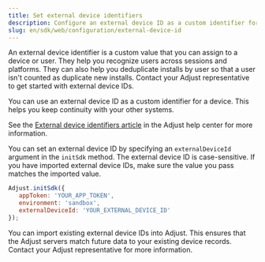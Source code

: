 ```yaml
---
title: Set external device identifiers
description: Configure an external device ID as a custom identifier for a device.
slug: en/sdk/web/configuration/external-device-id
---
```



An external device identifier is a custom value that you can assign to a device or user. They help you recognize users across sessions and platforms. They can also help you deduplicate installs by user so that a user isn't counted as duplicate new installs. Contact your Adjust representative to get started with external device IDs.

You can use an external device ID as a custom identifier for a device. This helps you keep continuity with your other systems.

<Callout type="seealso">

See the [External device identifiers article](https://help.adjust.com/en/article/external-device-identifiers) in the Adjust help center for more information.

</Callout>

You can set an external device ID by specifying an `externalDeviceId` argument in the `initSdk` method. The external device ID is case-sensitive. If you have imported external device IDs, make sure the value you pass matches the imported value.

```js
Adjust.initSdk({
   appToken: 'YOUR_APP_TOKEN',
   environment: 'sandbox',
   externalDeviceId: 'YOUR_EXTERNAL_DEVICE_ID'
});
```

You can import existing external device IDs into Adjust. This ensures that the Adjust servers match future data to your existing device records. Contact your Adjust representative for more information.
